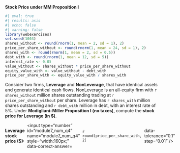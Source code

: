 ::: {.question}

**Stock Price under MM Proposition I**



```r
#| eval: true
#| results: asis
#| echo: false
#| warning: false
library(webexercises)
set.seed(1003)
shares_without <- round(rnorm(1, mean = 2, sd = 1), 2)
price_per_share_without <- round(rnorm(1, mean = 24, sd = 1), 2)
shares_with <- round(rnorm(1, mean = 2, sd = 0.5))
debt_with <- round(rnorm(1, mean = 12, sd = 5))
interest_rate <- 0.05
value_without <- shares_without * price_per_share_without
equity_value_with <- value_without - debt_with
price_per_share_with <- equity_value_with / shares_with

```

Consider two firms, **Leverage** and **NonLeverage**, that have identical assets and generate identical cash flows.   NonLeverage is an all-equity firm with `r shares_without` million shares outstanding trading at `r price_per_share_without` per share.   Leverage has `r shares_with` million shares outstanding and `r debt_with` million in debt, with an interest rate of 5%.  Under **Modigliani–Miller Proposition I (no taxes)**, compute the **stock price for Leverage (in $)**.


::: {.question-block}

<form onsubmit="event.preventDefault();" style="display:flex; gap:8px; align-items:center;"> <label for="module7_num_q4"><strong>Leverage stock price ($):</strong></label> <input type="number" id="module7_num_q4" name="module7_num_q4" style="width:160px;" data-correct-answer=`r round(price_per_share_with, 2)` data-tolerance="0.1" step="0.01" /> </form> <div id="feedback-module7_num_q4" class="feedback" data-status="" style="display:none;"> ✅ By MM I (no taxes): firm value unchanged. Equity value = Total assets − Debt = `r round(value_without,2)` − `r round(debt_with,2)` = `r round(equity_value_with,2)`; Stock price = `r round(equity_value_with,2)` ÷ `r shares_with` = <strong>`r round(price_per_share_with,2)`</strong>. </div> 
::: 
::: 